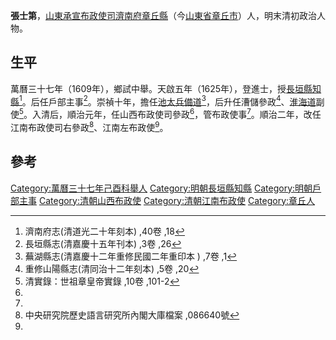 '''張士第'''，[[山東承宣布政使司|山東承宣布政使司]][[濟南府|濟南府]][[章丘縣|章丘縣]]（今[[山東省|山東省]][[章丘市|章丘市]]）人，明末清初政治人物。

==生平==
萬曆三十七年（1609年），鄉試中舉。天啟五年（1625年），登進士，授[[長垣縣|長垣縣]][[知縣|知縣]]<ref>濟南府志(清道光二十年刻本) ,40卷 ,18</ref>。后任戶部主事<ref>長垣縣志(清嘉慶十五年刊本) ,3卷 ,26</ref>。崇禎十年，擔任[[池太兵備道|池太兵備道]]<ref>蕪湖縣志(清嘉慶十二年重修民國二年重印本 ) ,7卷 ,1</ref>，后升任漕儲參政<ref>重修山陽縣志(清同治十二年刻本) ,5卷 ,20</ref>、[[淮海道|淮海道]]副使<ref name="#1">清實錄：世祖章皇帝實錄 ,10卷 ,101-2</ref>。入清后，順治元年，任山西布政使司參政<ref name="#1"/>，管布政使事<ref name="#1"/>。順治二年，改任江南布政使司右參政<ref name="#2">中央研究院歷史語言研究所內閣大庫檔案 ,086640號</ref>、江南左布政使<ref name="#2"/>。

==參考==
{{reflist|2}}
{{start box}}
{{s-off}}
{{succession box|首任|[[王来用|王来用]]|清朝[[山西|山西]]右[[布政使|布政使]]|順治元年(1644年)－順治二年(1645年)}}
{{succession box|首任|[[朱國柱|朱國柱]]|清朝[[江南|江南]]左[[布政使|布政使]]|順治二年(1645年)－順治三年(1646年)}}
{{end box}}
{{清朝人物小作品}}
{{天啓五年乙丑科殿試金榜}}
{{DEFAULTSORT:Zhang張}}
[[Category:萬曆三十七年己酉科舉人|Category:萬曆三十七年己酉科舉人]]
[[Category:明朝長垣縣知縣|Category:明朝長垣縣知縣]]
[[Category:明朝戶部主事|Category:明朝戶部主事]]
[[Category:清朝山西布政使|Category:清朝山西布政使]]
[[Category:清朝江南布政使|Category:清朝江南布政使]]
[[Category:章丘人|Category:章丘人]]